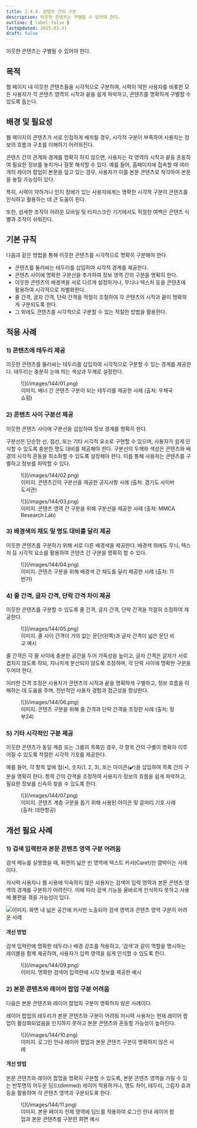 ```yaml
---
title: 1.4.4. 콘텐츠 간의 구분
description: 이웃한 콘텐츠는 구별될 수 있어야 한다.
outline: { label:false }
lastUpdated: 2025-03-31
draft: false
---
```


<Aside title="검사 항목">
이웃한 콘텐츠는 구별될 수 있어야 한다.
</Aside>

## 목적
웹 페이지 내 이웃한 콘텐츠들을 시각적으로 구분하여, 시력이 약한 사용자를 비롯한 모든 사용자가 각 콘텐츠 영역의 시작과 끝을 쉽게 파악하고, 콘텐츠를 명확하게 구별할 수 있도록 돕는다.

##	배경 및 필요성
웹 페이지의 콘텐츠가 서로 인접하게 배치될 경우, 시각적 구분이 부족하여 사용자는 정보의 흐름과 구조를 이해하기 어려워진다.

콘텐츠 간의 관계와 경계를 명확히 하지 않으면, 사용자는 각 영역의 시작과 끝을 혼동하여 필요한 정보를 놓치거나 잘못 해석할 수 있다. 예를 들어, 홈페이지에 접속할 때 여러 개의 레이어 팝업이 본문을 덮고 있는 경우, 사용자가 이를 본문 콘텐츠로 착각하여 본문을 놓칠 가능성이 있다.

특히, 시력이 약하거나 인지 장애가 있는 사용자에게는 명확한 시각적 구분이 콘텐츠를 인식하고 활용하는 데 큰 도움이 된다.

또한, 섬세한 조작이 어려운 모바일 및 터치스크린 기기에서도 적절한 여백은 콘텐츠 식별과 조작이 쉬워진다.

##	기본 규칙
다음과 같은 방법을 통해 이웃한 콘텐츠를 시각적으로 명확히 구분해야 한다.
- 콘텐츠를 둘러싸는 테두리를 삽입하여 시각적 경계를 제공한다.
- 콘텐츠 사이에 명확한 구분선을 추가하여 정보 영역 간의 구분을 명확히 한다.
- 이웃한 콘텐츠의 배경색을 서로 다르게 설정하거나, 무늬나 텍스처 등을 콘텐츠에 활용하여 시각적으로 차별화한다.
- 줄 간격, 글자 간격, 단락 간격을 적절히 조절하여 각 콘텐츠의 시작과 끝이 명확하게 구분되도록 한다.
- 그 외에도 콘텐츠를 시각적으로 구분할 수 있는 적절한 방법을 활용한다.

## 적용 사례
### 1)	콘텐츠에 테두리 제공
이웃한 콘텐츠를 둘러싸는 테두리를 삽입하여 시각적으로 구분할 수 있는 경계를 제공한다. 테두리는 충분히 눈에 띄는 색상과 두께로 설정한다.

<figure>
	![](/images/144/01.png)
	<figcaption>이미지. 배너 간 콘텐츠 구분이 되는 테두리를 제공한 사례 (출처: 우체국쇼핑)</figcaption>
</figure>

### 2)	콘텐츠 사이 구분선 제공
이웃한 콘텐츠 사이에 구분선을 삽입하여 정보 경계를 명확히 한다.

구분선은 단순한 선, 점선, 또는 기타 시각적 요소로 구현할 수 있으며, 사용자가 쉽게 인식할 수 있도록 충분한 명도 대비를 제공해야 한다. 구분선의 두께와 색상은 콘텐츠와 배경의 시각적 혼동을 최소화할 수 있도록 설정해야 한다. 이를 통해 사용자는 콘텐츠를 구별하고 정보를 파악할 수 있다.

<figure>
	![](/images/144/02.png)
	<figcaption>이미지. 콘텐츠간의 구분선을 제공한 공지사항 사례 (출처: 경기도 사이버 도서관)</figcaption>
</figure>

<figure>
	![](/images/144/03.png)
	<figcaption>이미지. 콘텐츠 영역 간 구분을 위해 구분선을 제공한 사례 (출처: MMCA Research Lab)</figcaption>
</figure>

### 3)	배경색의 채도 및 명도 대비를 달리 제공
이웃한 콘텐츠를 구분하기 위해 서로 다른 배경색을 제공한다. 배경색 외에도 무늬, 텍스처 등 시각적 요소를 활용하여 콘텐츠 간 구분을 명확히 할 수 있다.

<figure>
	![](/images/144/04.png)
	<figcaption>이미지. 콘텐츠 구분을 위해 배경색 간 채도를 달리 제공한 사례 (출처: 11번가)</figcaption>
</figure>

### 4)	줄 간격, 글자 간격, 단락 간격 차이 제공
이웃한 콘텐츠를 구분할 수 있도록 줄 간격, 글자 간격, 단락 간격을 적절히 조정하여 제공한다.

<figure>
	![](/images/144/05.png)
	<figcaption>이미지. 줄 사이 간격이 거의 없는 문단(왼쪽)과 글자 간격이 넓은 문단 비교 예시</figcaption>
</figure>

줄 간격은 각 줄 사이에 충분한 공간을 두어 가독성을 높이고, 글자 간격은 글자가 서로 겹치지 않도록 하되, 지나치게 분산되지 않도록 조정하며, 각 단락 사이에 명확한 구분을 두어야 한다.

이러한 간격 조정은 사용자가 콘텐츠의 시작과 끝을 명확하게 구별하고, 정보 흐름을 이해하는 데 도움을 주며, 전반적인 사용자 경험과 접근성을 향상한다.

<figure>
	![](/images/144/06.png)
	<figcaption>이미지. 콘텐츠 구분을 위해 줄 간격과 단락 간격을 조정한 사례 (출처: 정부24)</figcaption>
</figure>

### 5)	기타 시각적인 구분 제공
이웃한 콘텐츠가 동일 계층 또는 그룹의 목록인 경우, 각 항목 간의 구별이 명확히 이루어질 수 있도록 적절한 시각적 기호를 제공한다. 

예를 들어, 각 항목 앞에 점(•), 숫자(1, 2, 3), 또는 아이콘(✔️)을 삽입하여 목록 간의 구분을 명확히 한다. 항목 간의 간격을 조정하여 사용자가 정보의 흐름을 쉽게 파악하고, 필요한 정보를 신속히 찾을 수 있도록 한다.

<figure>
	![](/images/144/07.png)
	<figcaption>이미지. 콘텐츠 계층 구분을 돕기 위해 사용된 아이콘 및 글머리 기호 사례 (출처: 대한항공)</figcaption>
</figure>

## 개선 필요 사례

### 1)	검색 입력란과 본문 콘텐츠 영역 구분 어려움
검색 메뉴를 실행했을 때, 화면의 넓은 빈 영역에 텍스트 커서(Caret)만 깜박이는 사례이다.

저시력 사용자나 웹 사용에 익숙하지 않은 사용자는 검색어 입력 영역과 본문 콘텐츠 영역의 경계를 구분하기 어려진다. 이에 따라 검색 기능을 올바르게 인식하지 못하고 사용에 불편을 겪을 가능성이 있다.

![이미지. 화면 내 넓은 공간에 커서만 노출되어 검색 영역과 콘텐츠 영역 구분이 어려운 사례](/images/144/08.png)

#### 개선 방법
검색 입력란에 명확한 테두리나 배경 강조를 적용하고, ‘검색’과 같이 역할을 명시하는 레이블을 함께 제공하여, 사용자가 입력 영역을 쉽게 인식할 수 있도록 한다.

<figure>
	![](/images/144/09.png)
	<figcaption>이미지. 명확한 검색어 입력란에 시각 정보를 제공한 예시</figcaption>
</figure>

### 2)	본문 콘텐츠와 레이어 팝업 구분 어려움
다음은 본문 콘텐츠와 레이어 팝업의 구분이 명확하지 않은 사례이다.

레이어 팝업의 테두리가 본문 콘텐츠와 구분이 어려워 저시력 사용자는 현재 레이어 팝업이 활성화되었음을 인지하지 못하고 본문 콘텐츠와 혼동할 가능성이 높아진다.

<figure>
	![](/images/144/10.png)
	<figcaption>이미지. 로그인 안내 레이어 팝업과 본문 콘텐츠 구분이 명확하지 않은 사례</figcaption>
</figure>

#### 개선 방법
본문 콘텐츠와 레이어 팝업을 명확히 구분할 수 있도록, 본문 콘텐츠 영역을 가릴 수 있는 반투명의 어두운 딤드(<span lang="en">dimmed</span>) 레이어 적용하거나, 명도 차이, 테두리, 그림자 효과 등을 활용하여 각 콘텐츠 영역과 구분되도록 한다.

<figure>
	![](/images/144/11.png)
	<figcaption>이미지. 본문 페이지 전체 영역에 딤드를 적용하여 로그인 안내 레이어 팝업과 본문 콘텐츠를 구분한 화면 예시</figcaption>
</figure>
